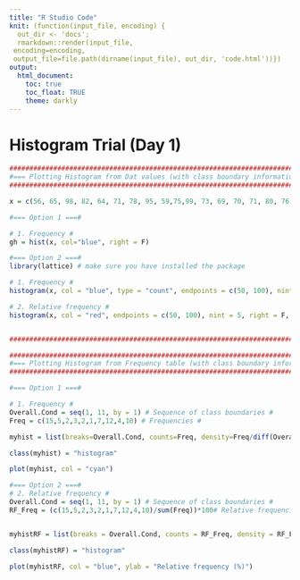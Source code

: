 ```yaml
---
title: "R Studio Code"
knit: (function(input_file, encoding) {
  out_dir <- 'docs';
  rmarkdown::render(input_file,
 encoding=encoding,
 output_file=file.path(dirname(input_file), out_dir, 'code.html'))})
output:
  html_document:
    toc: true
    toc_float: TRUE
    theme: darkly
---
```


# Histogram Trial (Day 1)

```r
##############################################################################
#=== Plotting Histogram from Dat values (with class boundary information) ===#
##############################################################################

x = c(56, 65, 98, 82, 64, 71, 78, 95, 59,75,99, 73, 69, 70, 71, 80, 76, 82, 85,77)

#=== Option 1 ===#

# 1. Frequency #
gh = hist(x, col="blue", right = F)

#=== Option 2 ===#
library(lattice) # make sure you have installed the package

# 1. Frequency #
histogram(x, col = "blue", type = "count", endpoints = c(50, 100), nint = 5, right = F, ylab = "Frequency")

# 2. Relative frequency #
histogram(x, col = "red", endpoints = c(50, 100), nint = 5, right = F, ylab = "Relative frequency (%)")


####################################################################################################################

###################################################################################
#=== Plotting Histogram from Frequency table (with class boundary information) ===#
###################################################################################

#=== Option 1 ===#

# 1. Frequency #
Overall.Cond = seq(1, 11, by = 1) # Sequence of class boundaries #
Freq = c(15,5,2,3,2,1,7,12,4,10) # Frequencies #

myhist = list(breaks=Overall.Cond, counts=Freq, density=Freq/diff(Overall.Cond), xname = "x")

class(myhist) = "histogram"

plot(myhist, col = "cyan")

#=== Option 2 ===#
# 2. Relative frequency #
Overall.Cond = seq(1, 11, by = 1) # Sequence of class boundaries #
RF_Freq = (c(15,5,2,3,2,1,7,12,4,10)/sum(Freq))*100# Relative frequencies (%) #


myhistRF = list(breaks = Overall.Cond, counts = RF_Freq, density = RF_Freq/diff(Overall.Cond), xname = "x")

class(myhistRF) = "histogram"

plot(myhistRF, col = "blue", ylab = "Relative frequency (%)")

```
